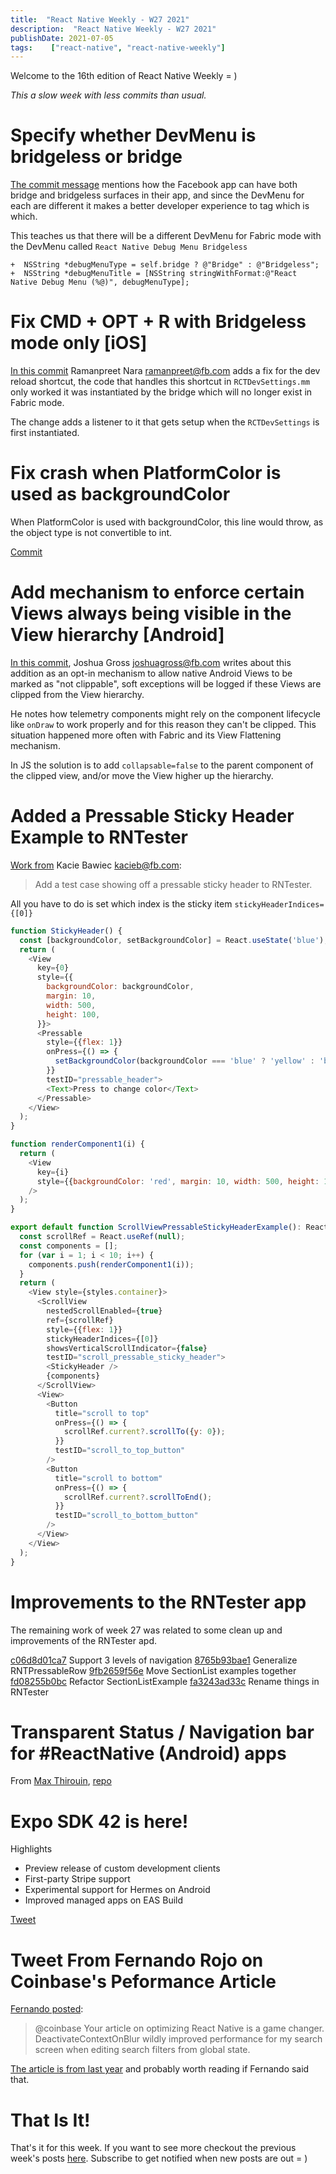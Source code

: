 ```yaml
---
title:  "React Native Weekly - W27 2021"
description:  "React Native Weekly - W27 2021"
publishDate: 2021-07-05
tags:    ["react-native", "react-native-weekly"]
---
```



Welcome to the 16th edition of React Native Weekly = ) 

_This a slow week with less commits than usual._


# Specify whether DevMenu is bridgeless or bridge

[The commit message](https://github.com/facebook/react-native/commit/c7d34527c9d) mentions how the Facebook app can have both bridge and bridgeless surfaces in their app, and since the DevMenu for each are different it makes a better developer experience to tag which is which.

This teaches us that there will be a different DevMenu for Fabric mode with the DevMenu called `React Native Debug Menu Bridgeless`


```
+  NSString *debugMenuType = self.bridge ? @"Bridge" : @"Bridgeless";
+  NSString *debugMenuTitle = [NSString stringWithFormat:@"React Native Debug Menu (%@)", debugMenuType];
```



# Fix CMD + OPT + R with Bridgeless mode only [iOS]

[In this commit](8c746dfc7e6) Ramanpreet Nara ramanpreet@fb.com adds a fix for the dev reload shortcut, the code that handles this shortcut in `RCTDevSettings.mm` only worked it was instantiated by the bridge which will no longer exist in Fabric mode. 

The change adds a listener to it that gets setup when the `RCTDevSettings` is first instantiated.



# Fix crash when PlatformColor is used as backgroundColor

When PlatformColor is used with backgroundColor, this line would throw, as the object type is not convertible to int.

[Commit](https://github.com/facebook/react-native/commit/e6b9508f12f)


# Add mechanism to enforce certain Views always being visible in the View hierarchy [Android]

[In this commit](https://github.com/facebook/react-native/commit/34903ba4185), Joshua Gross joshuagross@fb.com writes about this addition as an opt-in mechanism to allow native Android Views to be marked as "not clippable", soft exceptions will be logged if these Views are clipped from the View hierarchy.

He notes how telemetry components might rely on the component lifecycle like `onDraw` to work properly and for this reason they can't be clipped. This situation happened more often with Fabric and its View Flattening mechanism.

In JS the solution is to add `collapsable=false` to the parent component of the clipped view, and/or move the View higher up the hierarchy.



# Added a Pressable Sticky Header Example to RNTester

[Work from](https://github.com/facebook/react-native/commit/40a93914c69) Kacie Bawiec kacieb@fb.com:

> Add a test case showing off a pressable sticky header to RNTester.

All you have to do is set which index is the sticky item `stickyHeaderIndices={[0]}`


```javascript
function StickyHeader() {
  const [backgroundColor, setBackgroundColor] = React.useState('blue');
  return (
    <View
      key={0}
      style={{
        backgroundColor: backgroundColor,
        margin: 10,
        width: 500,
        height: 100,
      }}>
      <Pressable
        style={{flex: 1}}
        onPress={() => {
          setBackgroundColor(backgroundColor === 'blue' ? 'yellow' : 'blue');
        }}
        testID="pressable_header">
        <Text>Press to change color</Text>
      </Pressable>
    </View>
  );
}

function renderComponent1(i) {
  return (
    <View
      key={i}
      style={{backgroundColor: 'red', margin: 10, width: 500, height: 100}}
    />
  );
}

export default function ScrollViewPressableStickyHeaderExample(): React.Node {
  const scrollRef = React.useRef(null);
  const components = [];
  for (var i = 1; i < 10; i++) {
    components.push(renderComponent1(i));
  }
  return (
    <View style={styles.container}>
      <ScrollView
        nestedScrollEnabled={true}
        ref={scrollRef}
        style={{flex: 1}}
        stickyHeaderIndices={[0]}
        showsVerticalScrollIndicator={false}
        testID="scroll_pressable_sticky_header">
        <StickyHeader />
        {components}
      </ScrollView>
      <View>
        <Button
          title="scroll to top"
          onPress={() => {
            scrollRef.current?.scrollTo({y: 0});
          }}
          testID="scroll_to_top_button"
        />
        <Button
          title="scroll to bottom"
          onPress={() => {
            scrollRef.current?.scrollToEnd();
          }}
          testID="scroll_to_bottom_button"
        />
      </View>
    </View>
  );
}

```


# Improvements to the RNTester app

The remaining work of week 27 was related to some clean up and improvements of the RNTester apd.

[c06d8d01ca7](https://github.com/facebook/react-native/commit/c06d8d01ca7) Support 3 levels of navigation
[8765b93bae1](https://github.com/facebook/react-native/commit/8765b93bae1) Generalize RNTPressableRow
[9fb2659f56e](https://github.com/facebook/react-native/commit/9fb2659f56e) Move SectionList examples together
[fd08255b0bc](https://github.com/facebook/react-native/commit/fd08255b0bc) Refactor SectionListExample
[fa3243ad33c](https://github.com/facebook/react-native/commit/fa3243ad33c) Rename things in RNTester




# Transparent Status / Navigation bar for #ReactNative (Android) apps

From [Max Thirouin](https://twitter.com/MoOx), [repo](https://github.com/MoOx/react-native-transparent-status-and-navigation-bar)

# Expo SDK 42 is here!

Highlights

- Preview release of custom development clients
- First-party Stripe support
- Experimental support for Hermes on Android
- Improved managed apps on EAS Build

[Tweet](https://twitter.com/expo/status/1410751824714362881)


# Tweet From Fernando Rojo on Coinbase's Peformance Article

[Fernando posted](https://twitter.com/FernandoTheRojo/status/1411011190361407489?s=20):

> @coinbase Your article on optimizing React Native is a game changer. DeactivateContextOnBlur wildly improved performance for my search screen when editing search filters from global state.

[The article is from last year](https://blog.coinbase.com/optimizing-react-native-7e7bf7ac3a34) and probably worth reading if Fernando said that.


# That Is It!

That's it for this week. If you want to see more checkout the previous week's posts [here](/tags/react-native). Subscribe to get notified when new posts are out = )

